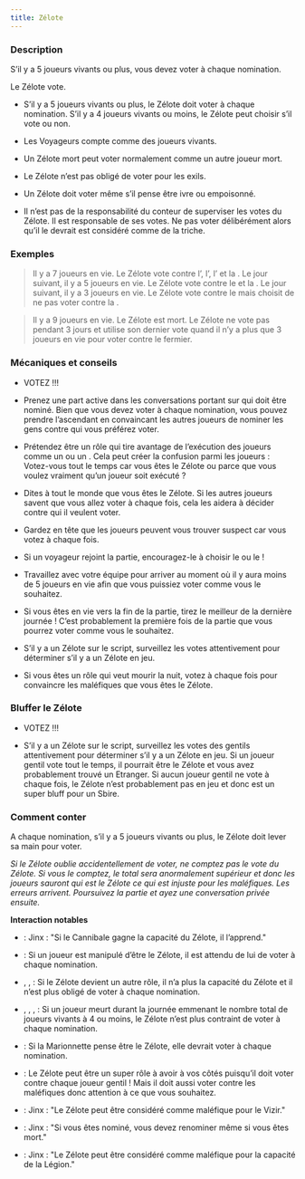 ```yaml
---
title: Zélote
---
```



<Role ZELOTE header />

### Description

S’il y a 5 joueurs vivants ou plus, vous devez voter à chaque nomination.

Le Zélote vote.

-	S’il y a 5 joueurs vivants ou plus, le Zélote doit voter à chaque nomination. S’il y a 4 joueurs vivants ou moins, le Zélote peut choisir s’il vote ou non.

-	Les Voyageurs compte comme des joueurs vivants.

-	Un Zélote mort peut voter normalement comme un autre joueur mort.

-	Le Zélote n’est pas obligé de voter pour les exils.

-	Un Zélote doit voter même s’il pense être ivre ou empoisonné.

-	Il n’est pas de la responsabilité du conteur de superviser les votes du Zélote. Il est responsable de ses votes. Ne pas voter délibérément alors qu’il le devrait est considéré comme de la triche. 

### Exemples

> Il y a 7 joueurs en vie. Le Zélote vote contre l’<Role ALSAAHIR />, l’<Role INVOCATEUR />, l’<Role OGRE /> et la <Role BANSHEE />. Le jour suivant, il y a 5 joueurs en vie. Le Zélote vote contre le <Role YAGGABLABLA /> et la <Role GRANDE_PRETRESSE />. Le jour suivant, il y a 3 joueurs en vie. Le Zélote vote contre le <Role YAGGABLABLA /> mais choisit de ne pas voter contre la <Role GRANDE_PRETRESSE />.

> Il y a 9 joueurs en vie. Le Zélote est mort. Le Zélote ne vote pas pendant 3 jours et utilise son dernier vote quand il n’y a plus que 3 joueurs en vie pour voter contre le fermier.

### Mécaniques et conseils

-	VOTEZ !!!

-	Prenez une part active dans les conversations portant sur qui doit être nominé. Bien que vous devez voter à chaque nomination, vous pouvez prendre l’ascendant en convaincant les autres joueurs de nominer les gens contre qui vous préférez voter.

-	Prétendez être un rôle qui tire avantage de l’exécution des joueurs comme un <Role CROQUE_MORT /> ou un <Role CANNIBALE />. Cela peut créer la confusion parmi les joueurs : Votez-vous tout le temps car vous êtes le Zélote ou parce que vous voulez vraiment qu’un joueur soit exécuté ? 

-	Dites à tout le monde que vous êtes le Zélote. Si les autres joueurs savent que vous allez voter à chaque fois, cela les aidera à décider contre qui il veulent voter.

-	Gardez en tête que les joueurs peuvent vous trouver suspect car vous votez à chaque fois.

-	Si un voyageur rejoint la partie, encouragez-le à choisir le <Role BUREAUCRATE /> ou le <Role VOLEUR /> !

-	Travaillez avec votre équipe pour arriver au moment où il y aura moins de 5 joueurs en vie afin que vous puissiez voter comme vous le souhaitez.

-	Si vous êtes en vie vers la fin de la partie, tirez le meilleur de la dernière journée ! C’est probablement la première fois de la partie que vous pourrez voter comme vous le souhaitez.

-	S’il y a un Zélote sur le script, surveillez les votes attentivement pour déterminer s’il y a un Zélote en jeu.

-	Si vous êtes un rôle qui veut mourir la nuit, votez à chaque fois pour convaincre les maléfiques que vous êtes le Zélote.

### Bluffer le Zélote

-	VOTEZ !!!

-	S’il y a un Zélote sur le script, surveillez les votes des gentils attentivement pour déterminer s’il y a un Zélote en jeu. Si un joueur gentil vote tout le temps, il pourrait être le Zélote et vous avez probablement trouvé un Etranger. Si aucun joueur gentil ne vote à chaque fois, le Zélote n’est probablement pas en jeu et donc est un super bluff pour un Sbire.

### Comment conter

A chaque nomination, s’il y a 5 joueurs vivants ou plus, le Zélote doit lever sa main pour voter.

_Si le Zélote oublie accidentellement de voter, ne comptez pas le vote du Zélote. Si vous le comptez, le total sera anormalement supérieur et donc les joueurs sauront qui est le Zélote ce qui est injuste pour les maléfiques. Les erreurs arrivent. Poursuivez la partie et ayez une conversation privée ensuite._

**Interaction notables**

- <Role CANNIBALE /> : Jinx : "Si le Cannibale gagne la capacité du Zélote, il l’apprend."

- <Role MANIPULATEUR /> : Si un joueur est manipulé d’être le Zélote, il est attendu de lui de voter à chaque nomination.

- <Role FERMIER />, <Role BARBIER />, <Role VIEILLE_CHOUETTE /> : Si le Zélote devient un autre rôle, il n’a plus la capacité du Zélote et il n’est plus obligé de voter à chaque nomination.

- <Role GOLEM />, <Role HARPIE />, <Role SORCIERE />, <Role YAGGABLABLA /> : Si un joueur meurt durant la journée emmenant le nombre total de joueurs vivants à 4 ou moins, le Zélote n’est plus contraint de voter à chaque nomination.

- <Role MARIONNETTE /> : Si la Marionnette pense être le Zélote, elle devrait voter à chaque nomination.

- <Role MEZEPHELES /> : Le Zélote peut être un super rôle à avoir à vos côtés puisqu’il doit voter contre chaque joueur gentil ! Mais il doit aussi voter contre les maléfiques donc attention à ce que vous souhaitez.

- <Role VIZIR /> : Jinx : "Le Zélote peut être considéré comme maléfique pour le Vizir."

- <Role EMEUTIER /> : Jinx : "Si vous êtes nominé, vous devez renominer même si vous êtes mort."

- <Role LEGION /> : Jinx : "Le Zélote peut être considéré comme maléfique pour la capacité de la Légion."
